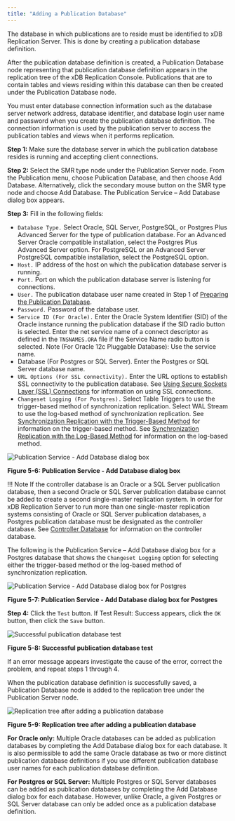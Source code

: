 ```yaml
---
title: "Adding a Publication Database"
---
```


<div id="adding_pub_database" class="registered_link"></div>

The database in which publications are to reside must be identified to xDB Replication Server. This is done by creating a publication database definition.

After the publication database definition is created, a Publication Database node representing that publication database definition appears in the replication tree of the xDB Replication Console. Publications that are to contain tables and views residing within this database can then be created under the Publication Database node.

You must enter database connection information such as the database server network address, database identifier, and database login user name and password when you create the publication database definition. The connection information is used by the publication server to access the publication tables and views when it performs replication.

**Step 1:** Make sure the database server in which the publication database resides is running and accepting client connections.

**Step 2:** Select the SMR type node under the Publication Server node. From the Publication menu, choose Publication Database, and then choose Add Database. Alternatively, click the secondary mouse button on the SMR type node and choose Add Database. The Publication Service – Add Database dialog box appears.

**Step 3:** Fill in the following fields:

-   `Database Type.` Select Oracle, SQL Server, PostgreSQL, or Postgres Plus Advanced Server for the type of publication database. For an Advanced Server Oracle compatible installation, select the Postgres Plus Advanced Server option. For PostgreSQL or an Advanced Server PostgreSQL compatible installation, select the PostgreSQL option.
-   `Host.` IP address of the host on which the publication database server is running.
-   `Port.` Port on which the publication database server is listening for connections.
-   `User.` The publication database user name created in Step 1 of [Preparing the Publication Database](../01_prerequisites/04_preparing_pub_database/#preparing_pub_database).
-   `Password.` Password of the database user.
-   `Service ID (For Oracle).` Enter the Oracle System Identifier (SID) of the Oracle instance running the publication database if the SID radio button is selected. Enter the net service name of a connect descriptor as defined in the `TNSNAMES.ORA` file if the Service Name radio button is selected. Note (For Oracle 12c Pluggable Database): Use the service name.
-   Database (For Postgres or SQL Server). Enter the Postgres or SQL Server database name.
-   `URL Options (For SSL connectivity).` Enter the URL options to establish SSL connectivity to the publication database. See [Using Secure Sockets Layer (SSL) Connections](../../07_common_operations/11_using_ssl_connections/#using_ssl_connections) for information on using SSL connections.
-   `Changeset Logging (For Postgres).` Select Table Triggers to use the trigger-based method of synchronization replication. Select WAL Stream to use the log-based method of synchronization replication. See [Synchronization Replication with the Trigger-Based Method](../../02_overview/02_replication_concepts_and_definitions/09_sync_replication_trigger_based/#sync_replication_trigger_based) for information on the trigger-based method. See [Synchronization Replication with the Log-Based Method](../../02_overview/02_replication_concepts_and_definitions/10_sync_replication_log_based/#sync_replication_log_based) for information on the log-based method.

![Publication Service - Add Database dialog box](/../../images/image69.png)

**Figure 5-6: Publication Service - Add Database dialog box**

!!! Note
    If the controller database is an Oracle or a SQL Server publication database, then a second Oracle or SQL Server publication database cannot be added to create a second single-master replication system. In order for xDB Replication Server to run more than one single-master replication systems consisting of Oracle or SQL Server publication databases, a Postgres publication database must be designated as the controller database. See [Controller Database](../../02_overview/03_replication_server_components_and_architecture/01_physical_components/#controller_database) for information on the controller database.

The following is the Publication Service – Add Database dialog box for a Postgres database that shows the `Changeset Logging` option for selecting either the trigger-based method or the log-based method of synchronization replication.

![Publication Service - Add Database dialog box for Postgres](/../../images/image70.png)

**Figure 5-7: Publication Service - Add Database dialog box for Postgres**

**Step 4:** Click the `Test` button. If Test Result: Success appears, click the `OK` button, then click the `Save` button.

![Successful publication database test](/../../images/image71.png)

**Figure 5-8: Successful publication database test**

If an error message appears investigate the cause of the error, correct the problem, and repeat steps 1 through 4.

When the publication database definition is successfully saved, a Publication Database node is added to the replication tree under the Publication Server node.

![Replication tree after adding a publication database](/../../images/image72.png)

**Figure 5-9: Replication tree after adding a publication database**

**For Oracle only:** Multiple Oracle databases can be added as publication databases by completing the Add Database dialog box for each database. It is also permissible to add the same Oracle database as two or more distinct publication database definitions if you use different publication database user names for each publication database definition.

**For Postgres or SQL Server:** Multiple Postgres or SQL Server databases can be added as publication databases by completing the Add Database dialog box for each database. However, unlike Oracle, a given Postgres or SQL Server database can only be added once as a publication database definition.
